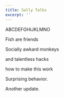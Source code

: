 ```yaml
---
title: Sally Talks
excerpt: ''
---
```


ABCDEFGHIJKLMNO

Fish are friends

Socially awkard monkeys

and talentless hacks

how to make this work

Surprising behavior.

Another update.
